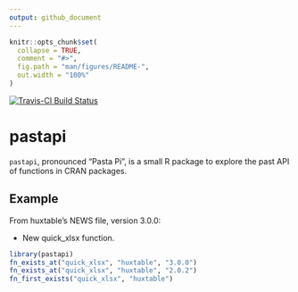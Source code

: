 ```yaml
---
output: github_document
---
```


<!-- README.md is generated from README.Rmd. Please edit that file -->

```r
knitr::opts_chunk$set(
  collapse = TRUE,
  comment = "#>",
  fig.path = "man/figures/README-",
  out.width = "100%"
)
```


[![Travis-CI Build Status](https://travis-ci.org/hughjonesd/pastapi.svg?branch=master)](https://travis-ci.org/hughjonesd/pastapi)

# pastapi

`pastapi`, pronounced "Pasta Pi", is a small R package to explore the past API of functions in CRAN packages.

## Example

From huxtable's NEWS file, version 3.0.0:

* New quick_xlsx function.

```r
library(pastapi)
fn_exists_at("quick_xlsx", "huxtable", "3.0.0")
fn_exists_at("quick_xlsx", "huxtable", "2.0.2")
fn_first_exists("quick_xlsx", "huxtable")
```
